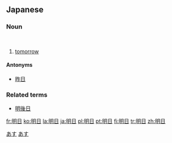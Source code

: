 ==Japanese==
{{ja-kanjitab|明|日}}

===Noun===
{{ja-noun|k|hira=あした|rom=ashita}} </br>
{{ja-noun|k|hira=あす|rom=asu}}

# [[tomorrow]]

====Antonyms====
*[[昨日]]

===Related terms===
*[[明後日]]

[[Category:1000 Japanese basic words|あす]]
[[Category:ja:Time|あす]]

[[fr:明日]]
[[ko:明日]]
[[la:明日]]
[[ja:明日]]
[[pl:明日]]
[[pt:明日]]
[[fi:明日]]
[[tr:明日]]
[[zh:明日]]